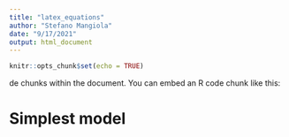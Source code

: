```yaml
---
title: "latex_equations"
author: "Stefano Mangiola"
date: "9/17/2021"
output: html_document
---
```


```r
knitr::opts_chunk$set(echo = TRUE)
```

de chunks within the document. You can embed an R code chunk like this:

# Simplest model



```{=tex}
\begin{align}

& X \alpha + Z \beta & \textrm{ (2) } \\ 
\nonumber \\
& \beta \sim  normal(0, \rho) & \textrm{ (3) } \\
\nonumber \\
& \rho \sim  gamma(\omega, \omicron); \text{ with } \omega > 1 \text{ and } \omicron > 1 & \textrm{ (4) } \\
\nonumber \\
& \omega, \omicron \sim  normal(3, 1) & \textrm{ (5) } \\
\nonumber \\

& \sigma_{g} \sim normal(\lambda_{0} + \lambda_{1} * \alpha_{g}, \delta) & \textrm{ (6) } \\
\nonumber \\

& \lambda_{0} \sim  normal(\lambda_{0}^{*}, \frac{|\lambda_{0}^{*}|}{5} ); \text{ where } \lambda_{0}^{*} \text{ is calculated outside the model } & \textrm{ (7) }  \\
\nonumber \\

& \lambda_{1} \sim  normal(\lambda_{1}^{*}, \frac{|\lambda_{1}^{*}|}{5} ); \text{ where } \lambda_{1}^{*} \text{ is calculated outside the model } & \textrm{ (8) }  \\
\nonumber \\

& \delta \sim  normal(\delta^{*}, \frac{|\delta^{*}|}{5} ); \text{ where } \delta^{*} \text{ is calculated outside the model } & \textrm{ (9) }  \\
\nonumber \\

& Y_{s,g} \sim  \text{NegativeBinomial}\left ( exp( X_{s,g} \alpha_{c, g} + Z_{s,r} \beta_{r, g} + \epsilon_{s} ), exp(\sigma_{g}) \right ) & \textrm{ (10) } \\
\nonumber \\
& \alpha \sim  skewNormal(\mu, exp(\psi), \nu) & \textrm{ (11) } \\
\nonumber \\
& \mu \sim  normal(\mu^{*}, \frac{|\mu^{*}|}{5} ); \text{ where } \mu^{*} \text{ is calculated outside the model } & \textrm{ (12) }  \\
\nonumber \\
& \psi \sim  normal(\psi^{*}, \frac{|\psi^{*}|}{5} ); \text{ where } \psi^{*} \text{ is calculated outside the model } & \textrm{ (13) }  \\
\nonumber \\
& \nu \sim  normal(\nu^{*}, \frac{|\nu^{*}|}{5} ); \text{ where } \nu^{*} \text{ is calculated outside the model } & \textrm{ (14) }  \\
\nonumber \\


& P\left ( \lambda_{0}, \lambda_{1}, \delta, \mu, \psi, \nu, \omega, \omicron \right )  \prod_{g=1}^{G} P\left ( \sigma_{g} | \alpha_{g}, \lambda_{0}, \lambda_{1}, \delta \right ) P\left ( \rho_{g} | \omega, \omicron \right ) \\ & \prod_{g=1}^{G} \prod_{c=1}^{C} P\left ( \alpha_{g,c} | \mu, \phi, \nu \right ) \prod_{g=1}^{G} \prod_{r=1}^{R} P\left ( \beta_{g,c} | \omega, \omicron \right ) & \textrm{ (15) } \\

\nonumber \\
\nonumber \\
\nonumber \\
\nonumber \\
\nonumber \\
\nonumber \\
\end{align}
```



